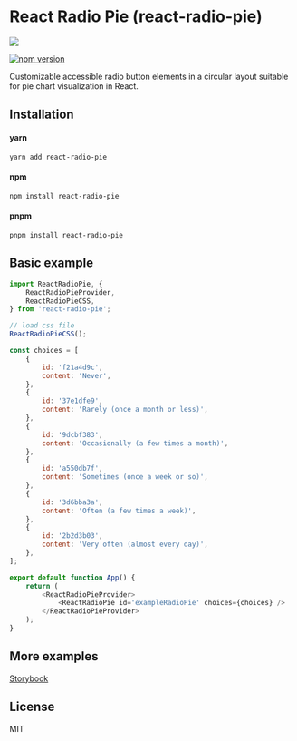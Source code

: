 
<Meta title='Introduction' />

<style>
	{`
    .subheading {
      --mediumdark: '#999999';
      font-weight: 900;
      font-size: 13px;
      color: #999;
      letter-spacing: 6px;
      line-height: 24px;
      text-transform: uppercase;
      margin-bottom: 12px;
      margin-top: 40px;
    }

    .link-list {
      display: grid;
      grid-template-columns: 1fr;
      grid-template-rows: 1fr 1fr;
      row-gap: 10px;
    }

    @media (min-width: 620px) {
      .link-list {
        row-gap: 20px;
        column-gap: 20px;
        grid-template-columns: 1fr 1fr;
      }
    }

    @media all and (-ms-high-contrast:none) {
    .link-list {
        display: -ms-grid;
        -ms-grid-columns: 1fr 1fr;
        -ms-grid-rows: 1fr 1fr;
      }
    }

    .link-item {
      display: block;
      padding: 20px 30px 20px 15px;
      border: 1px solid #00000010;
      border-radius: 5px;
      transition: background 150ms ease-out, border 150ms ease-out, transform 150ms ease-out;
      color: #333333;
      display: flex;
      align-items: flex-start;
    }

    .link-item:hover {
      border-color: #1EA7FD50;
      transform: translate3d(0, -3px, 0);
      box-shadow: rgba(0, 0, 0, 0.08) 0 3px 10px 0;
    }

    .link-item:active {
      border-color: #1EA7FD;
      transform: translate3d(0, 0, 0);
    }

    .link-item strong {
      font-weight: 700;
      display: block;
      margin-bottom: 2px;
    }

    .link-item img {
      height: 40px;
      width: 40px;
      margin-right: 15px;
      flex: none;
    }

    .link-item span {
      font-size: 14px;
      line-height: 20px;
    }

    .tip {
      display: inline-block;
      border-radius: 1em;
      font-size: 11px;
      line-height: 12px;
      font-weight: 700;
      background: #E7FDD8;
      color: #66BF3C;
      padding: 4px 12px;
      margin-right: 10px;
      vertical-align: top;
    }

    .tip-wrapper {
      font-size: 13px;
      line-height: 20px;
      margin-top: 40px;
      margin-bottom: 40px;
    }

    .tip-wrapper code {
      font-size: 12px;
      display: inline-block;
    }
  `}
</style>

# React Radio Pie (react-radio-pie)

![](cover.png)

[![npm version](https://badge.fury.io/js/react-radio-pie.svg)](//npmjs.com/package/react-radio-pie)

Customizable accessible radio button elements in a circular layout suitable for pie chart visualization in React.

## Installation

#### yarn

```
yarn add react-radio-pie
```

#### npm

```
npm install react-radio-pie
```

#### pnpm

```
pnpm install react-radio-pie
```

## Basic example

```javascript
import ReactRadioPie, {
	ReactRadioPieProvider,
	ReactRadioPieCSS,
} from 'react-radio-pie';

// load css file
ReactRadioPieCSS();

const choices = [
	{
		id: 'f21a4d9c',
		content: 'Never',
	},
	{
		id: '37e1dfe9',
		content: 'Rarely (once a month or less)',
	},
	{
		id: '9dcbf383',
		content: 'Occasionally (a few times a month)',
	},
	{
		id: 'a550db7f',
		content: 'Sometimes (once a week or so)',
	},
	{
		id: '3d6bba3a',
		content: 'Often (a few times a week)',
	},
	{
		id: '2b2d3b03',
		content: 'Very often (almost every day)',
	},
];

export default function App() {
	return (
		<ReactRadioPieProvider>
			<ReactRadioPie id='exampleRadioPie' choices={choices} />
		</ReactRadioPieProvider>
	);
}
```

## More examples

[Storybook](/story/examples--default)

## License

MIT
